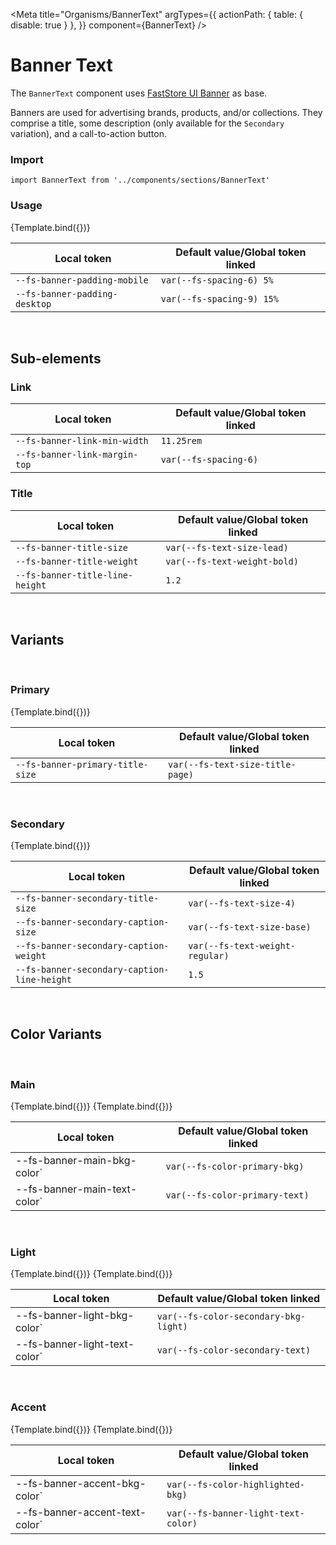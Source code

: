 

<Meta
  title="Organisms/BannerText"
  argTypes={{
    actionPath: { table: { disable: true } },
  }}
  component={BannerText}
/>


# Banner Text

The `BannerText` component uses [FastStore UI Banner](https://www.faststore.dev/reference/ui/molecules/Banner) as base.

Banners are used for advertising brands, products, and/or collections. They comprise a title, some description (only available for the `Secondary` variation), and a call-to-action button.

### Import

`import BannerText from '../components/sections/BannerText'`

### Usage

<Canvas>
  <Story
    name="BannerText"
    args={{
      title:
        'Receive our news and promotions in advance. Enjoy and get 10% off on your first purchase.',
      actionPath: '/',
      actionLabel: 'Call to action',
      colorVariant: 'accent',
    }}
  >
    {Template.bind({})}
  </Story>
</Canvas>

<ArgsTable story="BannerText" />

| Local token                   | Default value/Global token linked |
| ----------------------------- | --------------------------------- |
| `--fs-banner-padding-mobile`  | `var(--fs-spacing-6) 5%`          |
| `--fs-banner-padding-desktop` | `var(--fs-spacing-9) 15%`         |

<br />

## Sub-elements

### Link

| Local token                   | Default value/Global token linked |
| ----------------------------- | --------------------------------- |
| `--fs-banner-link-min-width`  | `11.25rem`                        |
| `--fs-banner-link-margin-top` | `var(--fs-spacing-6)`             |

### Title

| Local token                     | Default value/Global token linked |
| ------------------------------- | --------------------------------- |
| `--fs-banner-title-size`        | `var(--fs-text-size-lead)`        |
| `--fs-banner-title-weight`      | `var(--fs-text-weight-bold)`      |
| `--fs-banner-title-line-height` | `1.2`                             |

<br />

## Variants

<br />

### Primary

<Canvas>
  <Story
    name="Primary"
    args={{
      title:
        'Receive our news and promotions in advance. Enjoy and get 10% off on your first purchase.',
      actionPath: '/',
      actionLabel: 'Call to action',
    }}
  >
    {Template.bind({})}
  </Story>
</Canvas>

| Local token                      | Default value/Global token linked |
| -------------------------------- | --------------------------------- |
| `--fs-banner-primary-title-size` | `var(--fs-text-size-title-page)`  |

<br />

### Secondary

<Canvas>
  <Story
    name="Secondary"
    args={{
      variant: 'secondary',
      title: 'Receive our news and promotions in advance.',
      caption: 'Enjoy and get 10% off on your first purchase.',
      actionPath: '/',
      actionLabel: 'Call to action',
      colorVariant: 'main',
    }}
  >
    {Template.bind({})}
  </Story>
</Canvas>

| Local token                                 | Default value/Global token linked |
| ------------------------------------------- | --------------------------------- |
| `--fs-banner-secondary-title-size`          | `var(--fs-text-size-4)`           |
| `--fs-banner-secondary-caption-size`        | `var(--fs-text-size-base)`        |
| `--fs-banner-secondary-caption-weight`      | `var(--fs-text-weight-regular)`   |
| `--fs-banner-secondary-caption-line-height` | `1.5`                             |

<br />

## Color Variants

<br />

### Main

<Canvas isColumn>
  <Story
    name="Main"
    args={{
      title: 'Receive our news and promotions in advance.',
      caption: 'Enjoy and get 10% off on your first purchase.',
      actionPath: '/',
      actionLabel: 'Call to action',
    }}
  >
    {Template.bind({})}
  </Story>
  <Story
    name="Secondary Main"
    args={{
      variant: 'secondary',
      title: 'Receive our news and promotions in advance.',
      caption: 'Enjoy and get 10% off on your first purchase.',
      actionPath: '/',
      actionLabel: 'Call to action',
    }}
  >
    {Template.bind({})}
  </Story>
</Canvas>

| Local token                  | Default value/Global token linked |
| ---------------------------- | --------------------------------- |
| --fs-banner-main-bkg-color`  | `var(--fs-color-primary-bkg)`     |
| --fs-banner-main-text-color` | `var(--fs-color-primary-text)`    |

<br />

### Light

<Canvas isColumn>
  <Story
    name="Light"
    args={{
      title: 'Receive our news and promotions in advance.',
      caption: 'Enjoy and get 10% off on your first purchase.',
      actionPath: '/',
      actionLabel: 'Call to action',
      colorVariant: 'light',
    }}
  >
    {Template.bind({})}
  </Story>
  <Story
    name="Secondary Light"
    args={{
      variant: 'secondary',
      title: 'Receive our news and promotions in advance.',
      caption: 'Enjoy and get 10% off on your first purchase.',
      actionPath: '/',
      actionLabel: 'Call to action',
      colorVariant: 'light',
    }}
  >
    {Template.bind({})}
  </Story>
</Canvas>

| Local token                   | Default value/Global token linked     |
| ----------------------------- | ------------------------------------- |
| --fs-banner-light-bkg-color`  | `var(--fs-color-secondary-bkg-light)` |
| --fs-banner-light-text-color` | `var(--fs-color-secondary-text)`      |

<br />

### Accent

<Canvas isColumn>
  <Story
    name="Accent"
    args={{
      title: 'Receive our news and promotions in advance.',
      caption: 'Enjoy and get 10% off on your first purchase.',
      actionPath: '/',
      actionLabel: 'Call to action',
      colorVariant: 'accent',
    }}
  >
    {Template.bind({})}
  </Story>
  <Story
    name="Secondary Accent"
    args={{
      variant: 'secondary',
      title: 'Receive our news and promotions in advance.',
      caption: 'Enjoy and get 10% off on your first purchase.',
      actionPath: '/',
      actionLabel: 'Call to action',
      colorVariant: 'accent',
    }}
  >
    {Template.bind({})}
  </Story>
</Canvas>

| Local token                    | Default value/Global token linked   |
| ------------------------------ | ----------------------------------- |
| --fs-banner-accent-bkg-color`  | `var(--fs-color-highlighted-bkg)`   |
| --fs-banner-accent-text-color` | `var(--fs-banner-light-text-color)` |
